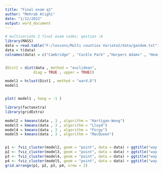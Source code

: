 ```yaml
---
title: "Final exam q1"
author: "Mehrab Atighi"
date: "1/12/2022"
output: word_document
---
```


```r


# multivariate 2 final exam codes: qestion :6
library(MASS)
data = read.table("F:/lessons/Multi countios Variate2/data/gandom.txt")
data = t(data)
colnames(data) = c("Cambridge" , "Cockle Park" ,"Harpers Adams" , "Headley Hall" ,"Morley","Myerscough" ,"Rosemaund" , "Seale-Hayne" ,"Seale-Hayne" , "Sutton Bonington" ,"Terrington" , "Wye")


(Dist1 = dist(data , method = "euclidean",
             diag = TRUE , upper = TRUE))

model1 = hclust(Dist1 , method = "ward.D")
model1


plot( model1 , hang = -1 )

library(factoextra)
library(gridExtra)

model2 = kmeans(data , 3 , algorithm = "Hartigan-Wong")
model3 = kmeans(data , 3 , algorithm = "Lloyd")
model4 = kmeans(data , 3 , algorithm = "Forgy")
model5 = kmeans(data , 3 , algorithm = "MacQueen")


p1 <- fviz_cluster(model2, geom = "point", data = data) + ggtitle("way = 1")
p2 <- fviz_cluster(model3, geom = "point", data = data) + ggtitle("way = 2")
p3 <- fviz_cluster(model4, geom = "point", data = data) + ggtitle("way = 3")
p4 <- fviz_cluster(model5, geom = "point", data = data) + ggtitle("way = 4")
grid.arrange(p1, p2, p3, p4, nrow = 2)


```
